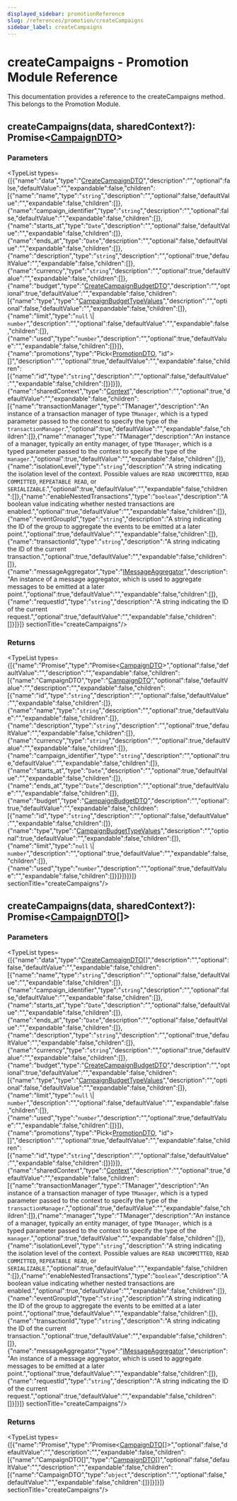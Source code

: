 ```yaml
---
displayed_sidebar: promotionReference
slug: /references/promotion/createCampaigns
sidebar_label: createCampaigns
---
```



# createCampaigns - Promotion Module Reference

This documentation provides a reference to the createCampaigns method. This belongs to the Promotion Module.

## createCampaigns(data, sharedContext?): Promise&#60;[CampaignDTO](../../interfaces/promotion.CampaignDTO.mdx)&#62;

### Parameters

<TypeList types={[{"name":"data","type":"[CreateCampaignDTO](../../interfaces/promotion.CreateCampaignDTO.mdx)","description":"","optional":false,"defaultValue":"","expandable":false,"children":[{"name":"name","type":"`string`","description":"","optional":false,"defaultValue":"","expandable":false,"children":[]},{"name":"campaign_identifier","type":"`string`","description":"","optional":false,"defaultValue":"","expandable":false,"children":[]},{"name":"starts_at","type":"`Date`","description":"","optional":false,"defaultValue":"","expandable":false,"children":[]},{"name":"ends_at","type":"`Date`","description":"","optional":false,"defaultValue":"","expandable":false,"children":[]},{"name":"description","type":"`string`","description":"","optional":true,"defaultValue":"","expandable":false,"children":[]},{"name":"currency","type":"`string`","description":"","optional":true,"defaultValue":"","expandable":false,"children":[]},{"name":"budget","type":"[CreateCampaignBudgetDTO](../../interfaces/promotion.CreateCampaignBudgetDTO.mdx)","description":"","optional":true,"defaultValue":"","expandable":false,"children":[{"name":"type","type":"[CampaignBudgetTypeValues](../../types/promotion.CampaignBudgetTypeValues.mdx)","description":"","optional":false,"defaultValue":"","expandable":false,"children":[]},{"name":"limit","type":"`null` \\| `number`","description":"","optional":false,"defaultValue":"","expandable":false,"children":[]},{"name":"used","type":"`number`","description":"","optional":true,"defaultValue":"","expandable":false,"children":[]}]},{"name":"promotions","type":"Pick&#60;[PromotionDTO](../../interfaces/promotion.PromotionDTO.mdx), \"id\"&#62;[]","description":"","optional":true,"defaultValue":"","expandable":false,"children":[{"name":"id","type":"`string`","description":"","optional":false,"defaultValue":"","expandable":false,"children":[]}]}]},{"name":"sharedContext","type":"[Context](../../interfaces/promotion.Context.mdx)","description":"","optional":true,"defaultValue":"","expandable":false,"children":[{"name":"transactionManager","type":"TManager","description":"An instance of a transaction manager of type `TManager`, which is a typed parameter passed to the context to specify the type of the `transactionManager`.","optional":true,"defaultValue":"","expandable":false,"children":[]},{"name":"manager","type":"TManager","description":"An instance of a manager, typically an entity manager, of type `TManager`, which is a typed parameter passed to the context to specify the type of the `manager`.","optional":true,"defaultValue":"","expandable":false,"children":[]},{"name":"isolationLevel","type":"`string`","description":"A string indicating the isolation level of the context. Possible values are `READ UNCOMMITTED`, `READ COMMITTED`, `REPEATABLE READ`, or `SERIALIZABLE`.","optional":true,"defaultValue":"","expandable":false,"children":[]},{"name":"enableNestedTransactions","type":"`boolean`","description":"A boolean value indicating whether nested transactions are enabled.","optional":true,"defaultValue":"","expandable":false,"children":[]},{"name":"eventGroupId","type":"`string`","description":"A string indicating the ID of the group to aggregate the events to be emitted at a later point.","optional":true,"defaultValue":"","expandable":false,"children":[]},{"name":"transactionId","type":"`string`","description":"A string indicating the ID of the current transaction.","optional":true,"defaultValue":"","expandable":false,"children":[]},{"name":"messageAggregator","type":"[IMessageAggregator](../../interfaces/promotion.IMessageAggregator.mdx)","description":"An instance of a message aggregator, which is used to aggregate messages to be emitted at a later point.","optional":true,"defaultValue":"","expandable":false,"children":[]},{"name":"requestId","type":"`string`","description":"A string indicating the ID of the current request.","optional":true,"defaultValue":"","expandable":false,"children":[]}]}]}  sectionTitle="createCampaigns"/>

### Returns

<TypeList types={[{"name":"Promise","type":"Promise&#60;[CampaignDTO](../../interfaces/promotion.CampaignDTO.mdx)&#62;","optional":false,"defaultValue":"","description":"","expandable":false,"children":[{"name":"CampaignDTO","type":"[CampaignDTO](../../interfaces/promotion.CampaignDTO.mdx)","optional":false,"defaultValue":"","description":"","expandable":false,"children":[{"name":"id","type":"`string`","description":"","optional":false,"defaultValue":"","expandable":false,"children":[]},{"name":"name","type":"`string`","description":"","optional":true,"defaultValue":"","expandable":false,"children":[]},{"name":"description","type":"`string`","description":"","optional":true,"defaultValue":"","expandable":false,"children":[]},{"name":"currency","type":"`string`","description":"","optional":true,"defaultValue":"","expandable":false,"children":[]},{"name":"campaign_identifier","type":"`string`","description":"","optional":true,"defaultValue":"","expandable":false,"children":[]},{"name":"starts_at","type":"`Date`","description":"","optional":true,"defaultValue":"","expandable":false,"children":[]},{"name":"ends_at","type":"`Date`","description":"","optional":true,"defaultValue":"","expandable":false,"children":[]},{"name":"budget","type":"[CampaignBudgetDTO](../../interfaces/promotion.CampaignBudgetDTO.mdx)","description":"","optional":true,"defaultValue":"","expandable":false,"children":[{"name":"id","type":"`string`","description":"","optional":false,"defaultValue":"","expandable":false,"children":[]},{"name":"type","type":"[CampaignBudgetTypeValues](../../types/promotion.CampaignBudgetTypeValues.mdx)","description":"","optional":true,"defaultValue":"","expandable":false,"children":[]},{"name":"limit","type":"`null` \\| `number`","description":"","optional":true,"defaultValue":"","expandable":false,"children":[]},{"name":"used","type":"`number`","description":"","optional":true,"defaultValue":"","expandable":false,"children":[]}]}]}]}]}  sectionTitle="createCampaigns"/>

## createCampaigns(data, sharedContext?): Promise&#60;[CampaignDTO](../../interfaces/promotion.CampaignDTO.mdx)[]&#62;

### Parameters

<TypeList types={[{"name":"data","type":"[CreateCampaignDTO](../../interfaces/promotion.CreateCampaignDTO.mdx)[]","description":"","optional":false,"defaultValue":"","expandable":false,"children":[{"name":"name","type":"`string`","description":"","optional":false,"defaultValue":"","expandable":false,"children":[]},{"name":"campaign_identifier","type":"`string`","description":"","optional":false,"defaultValue":"","expandable":false,"children":[]},{"name":"starts_at","type":"`Date`","description":"","optional":false,"defaultValue":"","expandable":false,"children":[]},{"name":"ends_at","type":"`Date`","description":"","optional":false,"defaultValue":"","expandable":false,"children":[]},{"name":"description","type":"`string`","description":"","optional":true,"defaultValue":"","expandable":false,"children":[]},{"name":"currency","type":"`string`","description":"","optional":true,"defaultValue":"","expandable":false,"children":[]},{"name":"budget","type":"[CreateCampaignBudgetDTO](../../interfaces/promotion.CreateCampaignBudgetDTO.mdx)","description":"","optional":true,"defaultValue":"","expandable":false,"children":[{"name":"type","type":"[CampaignBudgetTypeValues](../../types/promotion.CampaignBudgetTypeValues.mdx)","description":"","optional":false,"defaultValue":"","expandable":false,"children":[]},{"name":"limit","type":"`null` \\| `number`","description":"","optional":false,"defaultValue":"","expandable":false,"children":[]},{"name":"used","type":"`number`","description":"","optional":true,"defaultValue":"","expandable":false,"children":[]}]},{"name":"promotions","type":"Pick&#60;[PromotionDTO](../../interfaces/promotion.PromotionDTO.mdx), \"id\"&#62;[]","description":"","optional":true,"defaultValue":"","expandable":false,"children":[{"name":"id","type":"`string`","description":"","optional":false,"defaultValue":"","expandable":false,"children":[]}]}]},{"name":"sharedContext","type":"[Context](../../interfaces/promotion.Context.mdx)","description":"","optional":true,"defaultValue":"","expandable":false,"children":[{"name":"transactionManager","type":"TManager","description":"An instance of a transaction manager of type `TManager`, which is a typed parameter passed to the context to specify the type of the `transactionManager`.","optional":true,"defaultValue":"","expandable":false,"children":[]},{"name":"manager","type":"TManager","description":"An instance of a manager, typically an entity manager, of type `TManager`, which is a typed parameter passed to the context to specify the type of the `manager`.","optional":true,"defaultValue":"","expandable":false,"children":[]},{"name":"isolationLevel","type":"`string`","description":"A string indicating the isolation level of the context. Possible values are `READ UNCOMMITTED`, `READ COMMITTED`, `REPEATABLE READ`, or `SERIALIZABLE`.","optional":true,"defaultValue":"","expandable":false,"children":[]},{"name":"enableNestedTransactions","type":"`boolean`","description":"A boolean value indicating whether nested transactions are enabled.","optional":true,"defaultValue":"","expandable":false,"children":[]},{"name":"eventGroupId","type":"`string`","description":"A string indicating the ID of the group to aggregate the events to be emitted at a later point.","optional":true,"defaultValue":"","expandable":false,"children":[]},{"name":"transactionId","type":"`string`","description":"A string indicating the ID of the current transaction.","optional":true,"defaultValue":"","expandable":false,"children":[]},{"name":"messageAggregator","type":"[IMessageAggregator](../../interfaces/promotion.IMessageAggregator.mdx)","description":"An instance of a message aggregator, which is used to aggregate messages to be emitted at a later point.","optional":true,"defaultValue":"","expandable":false,"children":[]},{"name":"requestId","type":"`string`","description":"A string indicating the ID of the current request.","optional":true,"defaultValue":"","expandable":false,"children":[]}]}]}  sectionTitle="createCampaigns"/>

### Returns

<TypeList types={[{"name":"Promise","type":"Promise&#60;[CampaignDTO](../../interfaces/promotion.CampaignDTO.mdx)[]&#62;","optional":false,"defaultValue":"","description":"","expandable":false,"children":[{"name":"CampaignDTO[]","type":"[CampaignDTO](../../interfaces/promotion.CampaignDTO.mdx)[]","optional":false,"defaultValue":"","description":"","expandable":false,"children":[{"name":"CampaignDTO","type":"`object`","description":"","optional":false,"defaultValue":"","expandable":false,"children":[]}]}]}]}  sectionTitle="createCampaigns"/>

